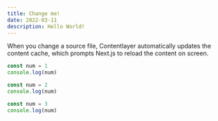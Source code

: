 ```yaml
---
title: Change me!
date: 2022-03-11
description: Hello World!
---
```


When you change a source file, Contentlayer automatically updates the content cache, which prompts Next.js to reload the content on screen.

```javascript
const num = 1
console.log(num)

const num = 2
console.log(num)

const num = 3
console.log(num)
```

<MyComponent num={100} />
